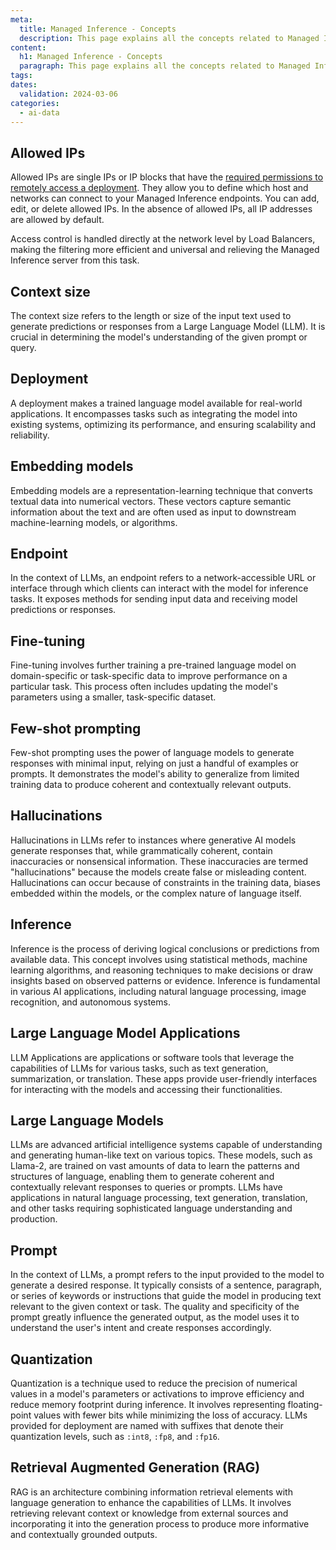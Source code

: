 ```yaml
---
meta:
  title: Managed Inference - Concepts
  description: This page explains all the concepts related to Managed Inference
content:
  h1: Managed Inference - Concepts
  paragraph: This page explains all the concepts related to Managed Inference
tags: 
dates:
  validation: 2024-03-06
categories:
  - ai-data
---
```

## Allowed IPs

Allowed IPs are single IPs or IP blocks that have the [required permissions to remotely access a deployment](/ai-data/managed-inference/how-to/manage-allowed-ips/). They allow you to define which host and networks can connect to your Managed Inference endpoints. You can add, edit, or delete allowed IPs. In the absence of allowed IPs, all IP addresses are allowed by default.

Access control is handled directly at the network level by Load Balancers, making the filtering more efficient and universal and relieving the Managed Inference server from this task.

## Context size

The context size refers to the length or size of the input text used to generate predictions or responses from a Large Language Model (LLM). It is crucial in determining the model's understanding of the given prompt or query.

## Deployment

A deployment makes a trained language model available for real-world applications. It encompasses tasks such as integrating the model into existing systems, optimizing its performance, and ensuring scalability and reliability.

## Embedding models

Embedding models are a representation-learning technique that converts textual data into numerical vectors. These vectors capture semantic information about the text and are often used as input to downstream machine-learning models, or algorithms.

## Endpoint

In the context of LLMs, an endpoint refers to a network-accessible URL or interface through which clients can interact with the model for inference tasks. It exposes methods for sending input data and receiving model predictions or responses.

## Fine-tuning

Fine-tuning involves further training a pre-trained language model on domain-specific or task-specific data to improve performance on a particular task. This process often includes updating the model's parameters using a smaller, task-specific dataset.

## Few-shot prompting

Few-shot prompting uses the power of language models to generate responses with minimal input, relying on just a handful of examples or prompts.
It demonstrates the model's ability to generalize from limited training data to produce coherent and contextually relevant outputs.

## Hallucinations

Hallucinations in LLMs refer to instances where generative AI models generate responses that, while grammatically coherent, contain inaccuracies or nonsensical information. These inaccuracies are termed "hallucinations" because the models create false or misleading content. Hallucinations can occur because of constraints in the training data, biases embedded within the models, or the complex nature of language itself.

## Inference

Inference is the process of deriving logical conclusions or predictions from available data. This concept involves using statistical methods, machine learning algorithms, and reasoning techniques to make decisions or draw insights based on observed patterns or evidence. 
Inference is fundamental in various AI applications, including natural language processing, image recognition, and autonomous systems.

## Large Language Model Applications

LLM Applications are applications or software tools that leverage the capabilities of LLMs for various tasks, such as text generation, summarization, or translation. These apps provide user-friendly interfaces for interacting with the models and accessing their functionalities.

## Large Language Models

LLMs are advanced artificial intelligence systems capable of understanding and generating human-like text on various topics.
These models, such as Llama-2, are trained on vast amounts of data to learn the patterns and structures of language, enabling them to generate coherent and contextually relevant responses to queries or prompts.
LLMs have applications in natural language processing, text generation, translation, and other tasks requiring sophisticated language understanding and production.

## Prompt

In the context of LLMs, a prompt refers to the input provided to the model to generate a desired response.
It typically consists of a sentence, paragraph, or series of keywords or instructions that guide the model in producing text relevant to the given context or task.
The quality and specificity of the prompt greatly influence the generated output, as the model uses it to understand the user's intent and create responses accordingly.

## Quantization

Quantization is a technique used to reduce the precision of numerical values in a model's parameters or activations to improve efficiency and reduce memory footprint during inference. It involves representing floating-point values with fewer bits while minimizing the loss of accuracy.
LLMs provided for deployment are named with suffixes that denote their quantization levels, such as `:int8`, `:fp8`, and `:fp16`.

## Retrieval Augmented Generation (RAG)

RAG is an architecture combining information retrieval elements with language generation to enhance the capabilities of LLMs. It involves retrieving relevant context or knowledge from external sources and incorporating it into the generation process to produce more informative and contextually grounded outputs.